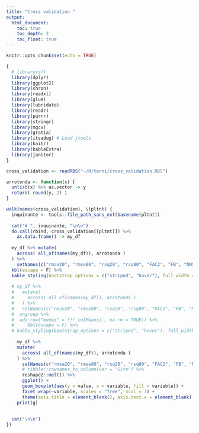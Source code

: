 ```yaml
---
title: "Cross validation "
output: 
  html_document:
    toc: true
    toc_depth: 2
    toc_float: true
---
```


```r
knitr::opts_chunk$set(echo = TRUE)

{
  # library(sf)
  library(dplyr)
  library(ggplot2)
  library(chron)
  library(readxl)
  library(glue)
  library(lubridate)
  library(readr)
  library(purrr)
  library(stringr)
  library(mgcv)
  library(gratia)
  library(itsadug) # Load jtools
  library(knitr)
  library(kableExtra)
  library(janitor)
}

cross_validation <- readRDS("~/R/terni/cross_validation.RDS")

```


```r

arrotonda <- function(x) {
  unlist(x) %>% as.vector -> y
  return( round(y, 2) )
}

walk(names(cross_validation), \(pltnt) {
  inquinante <- tools::file_path_sans_ext(basename(pltnt))
  
  cat("# ", inquinante, "\n\n")
  do.call(rbind, cross_validation[[pltnt]]) %>% 
    as.data.frame() -> my_df
  
  my_df %>% mutate(
    across( all_of(names(my_df)), arrotonda )
  ) %>%
    setNames(c("rmse20", "rmse80", "rsq20", "rsq80", "FAC2", "FB", "NMSE")) %>% 
  kbl(escape = F) %>% 
  kable_styling(bootstrap_options = c("striped", "hover"), full_width = TRUE) %>% print()
  
  # my_df %>% 
  #   mutate(
  #     across( all_of(names(my_df)), arrotonda )
  #   ) %>%
  #   setNames(c("rmse20", "rmse80", "rsq20", "rsq80", "FAC2", "FB", "NMSE")) %>% 
  #  ungroup %>% 
  #  add_row("medai" = !!! colMeans(., na.rm = TRUE)) %>% 
  #     kbl(escape = F) %>% 
  # kable_styling(bootstrap_options = c("striped", "hover"), full_width = TRUE) %>% print()
  
    my_df %>% 
    mutate(
      across( all_of(names(my_df)), arrotonda )
    ) %>%
      setNames(c("rmse20", "rmse80", "rsq20", "rsq80", "FAC2", "FB", "NMSE")) %>% 
      # tibble::rownames_to_column(var = "Site") %>% 
      reshape2::melt() %>% 
      ggplot() + 
      geom_boxplot(aes(y = value, x = variable, fill = variable)) + 
      facet_wrap(~variable, scales = "free", ncol = 7) +
      theme(axis.title = element_blank(), axis.text.x = element_blank(), legend.position = "none") -> g
    print(g)
    
  
  cat("\n\n")
})


```


